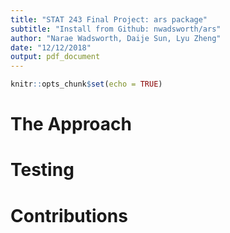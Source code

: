 ```yaml
---
title: "STAT 243 Final Project: ars package"
subtitle: "Install from Github: nwadsworth/ars"
author: "Narae Wadsworth, Daije Sun, Lyu Zheng"
date: "12/12/2018"
output: pdf_document
---
```


```r
knitr::opts_chunk$set(echo = TRUE)
```

# The Approach

# Testing

# Contributions
